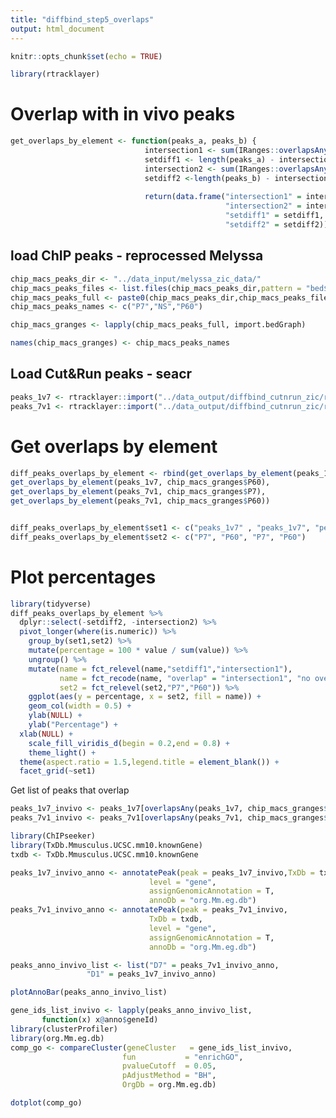 ```yaml
---
title: "diffbind_step5_overlaps"
output: html_document
---
```


```r
knitr::opts_chunk$set(echo = TRUE)
```
```r
library(rtracklayer)
```

# Overlap with in vivo peaks
```r
get_overlaps_by_element <- function(peaks_a, peaks_b) {
                              intersection1 <- sum(IRanges::overlapsAny(peaks_a,peaks_b))
                              setdiff1 <- length(peaks_a) - intersection1
                              intersection2 <- sum(IRanges::overlapsAny(peaks_b,peaks_a))
                              setdiff2 <-length(peaks_b) - intersection2
                              
                              return(data.frame("intersection1" = intersection1,
                                                "intersection2" = intersection2,
                                                "setdiff1" = setdiff1,
                                                "setdiff2" = setdiff2))}

```

## load ChIP peaks - reprocessed Melyssa
```r
chip_macs_peaks_dir <- "../data_input/melyssa_zic_data/"
chip_macs_peaks_files <- list.files(chip_macs_peaks_dir,pattern = "bed$")
chip_macs_peaks_full <- paste0(chip_macs_peaks_dir,chip_macs_peaks_files)
chip_macs_peaks_names <- c("P7","NS","P60")

chip_macs_granges <- lapply(chip_macs_peaks_full, import.bedGraph)

names(chip_macs_granges) <- chip_macs_peaks_names

```

## Load Cut&Run peaks - seacr

```r
peaks_1v7 <- rtracklayer::import("../data_output/diffbind_cutnrun_zic/res_7v1_down.bed")
peaks_7v1 <- rtracklayer::import("../data_output/diffbind_cutnrun_zic/res_7v1_up.bed")
```


# Get overlaps by element

```r
diff_peaks_overlaps_by_element <- rbind(get_overlaps_by_element(peaks_1v7, chip_macs_granges$P7),
get_overlaps_by_element(peaks_1v7, chip_macs_granges$P60),
get_overlaps_by_element(peaks_7v1, chip_macs_granges$P7),
get_overlaps_by_element(peaks_7v1, chip_macs_granges$P60))


diff_peaks_overlaps_by_element$set1 <- c("peaks_1v7" , "peaks_1v7", "peaks_7v1", "peaks_7v1")
diff_peaks_overlaps_by_element$set2 <- c("P7", "P60", "P7", "P60")

```

# Plot percentages

```r
library(tidyverse)
diff_peaks_overlaps_by_element %>%
  dplyr::select(-setdiff2, -intersection2) %>%
  pivot_longer(where(is.numeric)) %>%
    group_by(set1,set2) %>%
    mutate(percentage = 100 * value / sum(value)) %>%
    ungroup() %>%
    mutate(name = fct_relevel(name,"setdiff1","intersection1"),
           name = fct_recode(name, "overlap" = "intersection1", "no overlap" = "setdiff1"),
           set2 = fct_relevel(set2,"P7","P60")) %>%
    ggplot(aes(y = percentage, x = set2, fill = name)) +
    geom_col(width = 0.5) +
    ylab(NULL) +
    ylab("Percentage") +
  xlab(NULL) +
    scale_fill_viridis_d(begin = 0.2,end = 0.8) +
    theme_light() +
  theme(aspect.ratio = 1.5,legend.title = element_blank()) +
  facet_grid(~set1)
```

Get list of peaks that overlap

```r
peaks_1v7_invivo <- peaks_1v7[overlapsAny(peaks_1v7, chip_macs_granges$P7)]
peaks_7v1_invivo <- peaks_7v1[overlapsAny(peaks_7v1, chip_macs_granges$P60)]

```

```r
library(ChIPseeker)
library(TxDb.Mmusculus.UCSC.mm10.knownGene)
txdb <- TxDb.Mmusculus.UCSC.mm10.knownGene

peaks_1v7_invivo_anno <- annotatePeak(peak = peaks_1v7_invivo,TxDb = txdb,
                               level = "gene",
                               assignGenomicAnnotation = T,
                               annoDb = "org.Mm.eg.db")
peaks_7v1_invivo_anno <- annotatePeak(peak = peaks_7v1_invivo,
                               TxDb = txdb,
                               level = "gene",
                               assignGenomicAnnotation = T,
                               annoDb = "org.Mm.eg.db")

```

```r
peaks_anno_invivo_list <- list("D7" = peaks_7v1_invivo_anno,
                 "D1" = peaks_1v7_invivo_anno)

plotAnnoBar(peaks_anno_invivo_list)


```

```r
gene_ids_list_invivo <- lapply(peaks_anno_invivo_list,
       function(x) x@anno$geneId)
library(clusterProfiler)
library(org.Mm.eg.db)
comp_go <- compareCluster(geneCluster   = gene_ids_list_invivo,
                         fun           = "enrichGO",
                         pvalueCutoff  = 0.05,
                         pAdjustMethod = "BH",
                         OrgDb = org.Mm.eg.db)

dotplot(comp_go)

```




